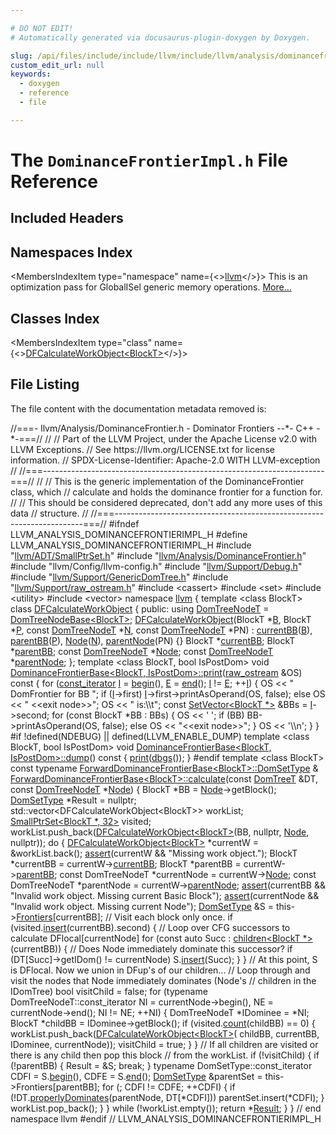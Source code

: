 ```yaml
---

# DO NOT EDIT!
# Automatically generated via docusaurus-plugin-doxygen by Doxygen.

slug: /api/files/include/include/llvm/include/llvm/analysis/dominancefrontierimpl-h
custom_edit_url: null
keywords:
  - doxygen
  - reference
  - file

---
```





# The `DominanceFrontierImpl.h` File Reference

<DoxygenPage pluginConfig={pluginConfig}>



## Included Headers

<IncludesList>
<IncludesListItem
  filePath="llvm/ADT/SmallPtrSet.h"
  permalink="/docs/api/files/include/include/llvm/include/llvm/adt/smallptrset-h"
  isLocal="true" />
<IncludesListItem
  filePath="llvm/Analysis/DominanceFrontier.h"
  permalink="/docs/api/files/include/include/llvm/include/llvm/analysis/dominancefrontier-h"
  isLocal="true" />
<IncludesListItem
  filePath="llvm/Config/llvm-config.h"
  permalink=""
  isLocal="true" />
<IncludesListItem
  filePath="llvm/Support/Debug.h"
  permalink="/docs/api/files/include/include/llvm/include/llvm/support/debug-h"
  isLocal="true" />
<IncludesListItem
  filePath="llvm/Support/GenericDomTree.h"
  permalink="/docs/api/files/include/include/llvm/include/llvm/support/genericdomtree-h"
  isLocal="true" />
<IncludesListItem
  filePath="llvm/Support/raw_ostream.h"
  permalink="/docs/api/files/include/include/llvm/include/llvm/support/raw-ostream-h"
  isLocal="true" />
<IncludesListItem
  filePath="cassert"
  permalink=""
  isLocal="false" />
<IncludesListItem
  filePath="set"
  permalink=""
  isLocal="false" />
<IncludesListItem
  filePath="utility"
  permalink=""
  isLocal="false" />
<IncludesListItem
  filePath="vector"
  permalink=""
  isLocal="false" />
</IncludesList>

## Namespaces Index

<MembersIndex>

<MembersIndexItem
  type="namespace"
  name={<><a href="/docs/api/namespaces/llvm">llvm</a></>}>
This is an optimization pass for GlobalISel generic memory operations. <a href="/docs/api/namespaces/llvm/#details">More...</a>
</MembersIndexItem>

</MembersIndex>

## Classes Index

<MembersIndex>

<MembersIndexItem
  type="class"
  name={<><a href="/docs/api/classes/llvm/dfcalculateworkobject">DFCalculateWorkObject&lt;BlockT&gt;</a></>}>
</MembersIndexItem>

</MembersIndex>


## File Listing

The file content with the documentation metadata removed is:

<ProgramListing>

<Link id="l00001" /><CodeLine lineNumber="1"><Highlight kind="comment">//===- llvm/Analysis/DominanceFrontier.h - Dominator Frontiers --&#42;- C++ -&#42;-===//</Highlight><Highlight kind="normal"></Highlight></CodeLine>
<Link id="l00002" /><CodeLine lineNumber="2"><Highlight kind="normal"></Highlight><Highlight kind="comment">//</Highlight><Highlight kind="normal"></Highlight></CodeLine>
<Link id="l00003" /><CodeLine lineNumber="3"><Highlight kind="normal"></Highlight><Highlight kind="comment">// Part of the LLVM Project, under the Apache License v2.0 with LLVM Exceptions.</Highlight><Highlight kind="normal"></Highlight></CodeLine>
<Link id="l00004" /><CodeLine lineNumber="4"><Highlight kind="normal"></Highlight><Highlight kind="comment">// See https://llvm.org/LICENSE.txt for license information.</Highlight><Highlight kind="normal"></Highlight></CodeLine>
<Link id="l00005" /><CodeLine lineNumber="5"><Highlight kind="normal"></Highlight><Highlight kind="comment">// SPDX-License-Identifier: Apache-2.0 WITH LLVM-exception</Highlight><Highlight kind="normal"></Highlight></CodeLine>
<Link id="l00006" /><CodeLine lineNumber="6"><Highlight kind="normal"></Highlight><Highlight kind="comment">//</Highlight><Highlight kind="normal"></Highlight></CodeLine>
<Link id="l00007" /><CodeLine lineNumber="7"><Highlight kind="normal"></Highlight><Highlight kind="comment">//===----------------------------------------------------------------------===//</Highlight><Highlight kind="normal"></Highlight></CodeLine>
<Link id="l00008" /><CodeLine lineNumber="8"><Highlight kind="normal"></Highlight><Highlight kind="comment">//</Highlight><Highlight kind="normal"></Highlight></CodeLine>
<Link id="l00009" /><CodeLine lineNumber="9"><Highlight kind="normal"></Highlight><Highlight kind="comment">// This is the generic implementation of the DominanceFrontier class, which</Highlight><Highlight kind="normal"></Highlight></CodeLine>
<Link id="l00010" /><CodeLine lineNumber="10"><Highlight kind="normal"></Highlight><Highlight kind="comment">// calculate and holds the dominance frontier for a function for.</Highlight><Highlight kind="normal"></Highlight></CodeLine>
<Link id="l00011" /><CodeLine lineNumber="11"><Highlight kind="normal"></Highlight><Highlight kind="comment">//</Highlight><Highlight kind="normal"></Highlight></CodeLine>
<Link id="l00012" /><CodeLine lineNumber="12"><Highlight kind="normal"></Highlight><Highlight kind="comment">// This should be considered deprecated, don&#39;t add any more uses of this data</Highlight><Highlight kind="normal"></Highlight></CodeLine>
<Link id="l00013" /><CodeLine lineNumber="13"><Highlight kind="normal"></Highlight><Highlight kind="comment">// structure.</Highlight><Highlight kind="normal"></Highlight></CodeLine>
<Link id="l00014" /><CodeLine lineNumber="14"><Highlight kind="normal"></Highlight><Highlight kind="comment">//</Highlight><Highlight kind="normal"></Highlight></CodeLine>
<Link id="l00015" /><CodeLine lineNumber="15"><Highlight kind="normal"></Highlight><Highlight kind="comment">//===----------------------------------------------------------------------===//</Highlight><Highlight kind="normal"></Highlight></CodeLine>
<Link id="l00016" /><CodeLine lineNumber="16"><Highlight kind="normal"></Highlight></CodeLine>
<Link id="l00017" /><CodeLine lineNumber="17"><Highlight kind="normal"></Highlight><Highlight kind="preprocessor">#ifndef LLVM&#95;ANALYSIS&#95;DOMINANCEFRONTIERIMPL&#95;H</Highlight><Highlight kind="normal"></Highlight></CodeLine>
<Link id="l00018" /><CodeLine lineNumber="18"><Highlight kind="normal"></Highlight><Highlight kind="preprocessor">#define LLVM&#95;ANALYSIS&#95;DOMINANCEFRONTIERIMPL&#95;H</Highlight><Highlight kind="normal"></Highlight></CodeLine>
<Link id="l00019" /><CodeLine lineNumber="19"><Highlight kind="normal"></Highlight></CodeLine>
<Link id="l00020" /><CodeLine lineNumber="20"><Highlight kind="normal"></Highlight><Highlight kind="preprocessor">#include &quot;<a href="/docs/api/files/include/include/llvm/include/llvm/adt/smallptrset-h">llvm/ADT/SmallPtrSet.h</a>&quot;</Highlight><Highlight kind="normal"></Highlight></CodeLine>
<Link id="l00021" /><CodeLine lineNumber="21"><Highlight kind="normal"></Highlight><Highlight kind="preprocessor">#include &quot;<a href="/docs/api/files/include/include/llvm/include/llvm/analysis/dominancefrontier-h">llvm/Analysis/DominanceFrontier.h</a>&quot;</Highlight><Highlight kind="normal"></Highlight></CodeLine>
<Link id="l00022" /><CodeLine lineNumber="22"><Highlight kind="normal"></Highlight><Highlight kind="preprocessor">#include &quot;llvm/Config/llvm-config.h&quot;</Highlight><Highlight kind="normal"></Highlight></CodeLine>
<Link id="l00023" /><CodeLine lineNumber="23"><Highlight kind="normal"></Highlight><Highlight kind="preprocessor">#include &quot;<a href="/docs/api/files/include/include/llvm/include/llvm/support/debug-h">llvm/Support/Debug.h</a>&quot;</Highlight><Highlight kind="normal"></Highlight></CodeLine>
<Link id="l00024" /><CodeLine lineNumber="24"><Highlight kind="normal"></Highlight><Highlight kind="preprocessor">#include &quot;<a href="/docs/api/files/include/include/llvm/include/llvm/support/genericdomtree-h">llvm/Support/GenericDomTree.h</a>&quot;</Highlight><Highlight kind="normal"></Highlight></CodeLine>
<Link id="l00025" /><CodeLine lineNumber="25"><Highlight kind="normal"></Highlight><Highlight kind="preprocessor">#include &quot;<a href="/docs/api/files/include/include/llvm/include/llvm/support/raw-ostream-h">llvm/Support/raw&#95;ostream.h</a>&quot;</Highlight><Highlight kind="normal"></Highlight></CodeLine>
<Link id="l00026" /><CodeLine lineNumber="26"><Highlight kind="normal"></Highlight><Highlight kind="preprocessor">#include &lt;cassert&gt;</Highlight><Highlight kind="normal"></Highlight></CodeLine>
<Link id="l00027" /><CodeLine lineNumber="27"><Highlight kind="normal"></Highlight><Highlight kind="preprocessor">#include &lt;set&gt;</Highlight><Highlight kind="normal"></Highlight></CodeLine>
<Link id="l00028" /><CodeLine lineNumber="28"><Highlight kind="normal"></Highlight><Highlight kind="preprocessor">#include &lt;utility&gt;</Highlight><Highlight kind="normal"></Highlight></CodeLine>
<Link id="l00029" /><CodeLine lineNumber="29"><Highlight kind="normal"></Highlight><Highlight kind="preprocessor">#include &lt;vector&gt;</Highlight><Highlight kind="normal"></Highlight></CodeLine>
<Link id="l00030" /><CodeLine lineNumber="30"><Highlight kind="normal"></Highlight></CodeLine>
<Link id="l00031" /><CodeLine lineNumber="31"><Highlight kind="normal"></Highlight><Highlight kind="keyword">namespace </Highlight><Highlight kind="normal"><a href="/docs/api/namespaces/llvm">llvm</a> &#123;</Highlight></CodeLine>
<Link id="l00032" /><CodeLine lineNumber="32"><Highlight kind="normal"></Highlight></CodeLine>
<Link id="l00033" /><CodeLine lineNumber="33"><Highlight kind="normal"></Highlight><Highlight kind="keyword">template</Highlight><Highlight kind="normal"> &lt;</Highlight><Highlight kind="keyword">class</Highlight><Highlight kind="normal"> BlockT&gt;</Highlight></CodeLine>
<Link id="l00034" /><CodeLine lineNumber="34" lineLink="/docs/api/classes/llvm/dfcalculateworkobject"><Highlight kind="normal"></Highlight><Highlight kind="keyword">class </Highlight><Highlight kind="normal"><a href="/docs/api/classes/llvm/dfcalculateworkobject/#a1132cf43c02abb0420eab44af77251f1">DFCalculateWorkObject</a> &#123;</Highlight></CodeLine>
<Link id="l00035" /><CodeLine lineNumber="35"><Highlight kind="normal"></Highlight><Highlight kind="keyword">public</Highlight><Highlight kind="normal">:</Highlight></CodeLine>
<Link id="l00036" /><CodeLine lineNumber="36" lineLink="/docs/api/classes/llvm/dfcalculateworkobject/#ab02d6c0a90783a1dfc8b8fd75579c493"><Highlight kind="normal">  </Highlight><Highlight kind="keyword">using </Highlight><Highlight kind="normal"><a href="/docs/api/classes/llvm/dfcalculateworkobject/#ab02d6c0a90783a1dfc8b8fd75579c493">DomTreeNodeT</a> = <a href="/docs/api/classes/llvm/domtreenodebase">DomTreeNodeBase&lt;BlockT&gt;</a>;</Highlight></CodeLine>
<Link id="l00037" /><CodeLine lineNumber="37"><Highlight kind="normal"></Highlight></CodeLine>
<Link id="l00038" /><CodeLine lineNumber="38" lineLink="/docs/api/classes/llvm/dfcalculateworkobject/#a1132cf43c02abb0420eab44af77251f1"><Highlight kind="normal">  <a href="/docs/api/classes/llvm/dfcalculateworkobject/#a1132cf43c02abb0420eab44af77251f1">DFCalculateWorkObject</a>(BlockT &#42;<a href="/docs/api/files/lib/lib/ir/builtingcs-cpp/#ae76959fe811ba090de4cba69ac00f1da">B</a>, BlockT &#42;<a href="/docs/api/files/lib/lib/option/option-cpp/#a04665169063c8ca1f2ea96c27fc7c2b2">P</a>, </Highlight><Highlight kind="keyword">const</Highlight><Highlight kind="normal"> <a href="/docs/api/classes/llvm/dfcalculateworkobject/#ab02d6c0a90783a1dfc8b8fd75579c493">DomTreeNodeT</a> &#42;<a href="/docs/api/files/lib/lib/support/regcomp-c/#a0240ac851181b84ac374872dc5434ee4">N</a>,</Highlight></CodeLine>
<Link id="l00039" /><CodeLine lineNumber="39"><Highlight kind="normal">                        </Highlight><Highlight kind="keyword">const</Highlight><Highlight kind="normal"> <a href="/docs/api/classes/llvm/dfcalculateworkobject/#ab02d6c0a90783a1dfc8b8fd75579c493">DomTreeNodeT</a> &#42;PN)</Highlight></CodeLine>
<Link id="l00040" /><CodeLine lineNumber="40"><Highlight kind="normal">      : <a href="/docs/api/classes/llvm/dfcalculateworkobject/#a1b3b092b3c1c141ae74dd8d70ebdfde8">currentBB</a>(<a href="/docs/api/files/lib/lib/ir/builtingcs-cpp/#ae76959fe811ba090de4cba69ac00f1da">B</a>), <a href="/docs/api/classes/llvm/dfcalculateworkobject/#af5ac197048620957a1ed454a3dc17f53">parentBB</a>(<a href="/docs/api/files/lib/lib/option/option-cpp/#a04665169063c8ca1f2ea96c27fc7c2b2">P</a>), <a href="/docs/api/classes/llvm/dfcalculateworkobject/#ae183a7156a64a865c49ff67d117fd3bd">Node</a>(<a href="/docs/api/files/lib/lib/support/regcomp-c/#a0240ac851181b84ac374872dc5434ee4">N</a>), <a href="/docs/api/classes/llvm/dfcalculateworkobject/#a2798432847aeceedbd0d17b99d75ca58">parentNode</a>(PN) &#123;&#125;</Highlight></CodeLine>
<Link id="l00041" /><CodeLine lineNumber="41"><Highlight kind="normal"></Highlight></CodeLine>
<Link id="l00042" /><CodeLine lineNumber="42" lineLink="/docs/api/classes/llvm/dfcalculateworkobject/#a1b3b092b3c1c141ae74dd8d70ebdfde8"><Highlight kind="normal">  BlockT &#42;<a href="/docs/api/classes/llvm/dfcalculateworkobject/#a1b3b092b3c1c141ae74dd8d70ebdfde8">currentBB</a>;</Highlight></CodeLine>
<Link id="l00043" /><CodeLine lineNumber="43" lineLink="/docs/api/classes/llvm/dfcalculateworkobject/#af5ac197048620957a1ed454a3dc17f53"><Highlight kind="normal">  BlockT &#42;<a href="/docs/api/classes/llvm/dfcalculateworkobject/#af5ac197048620957a1ed454a3dc17f53">parentBB</a>;</Highlight></CodeLine>
<Link id="l00044" /><CodeLine lineNumber="44" lineLink="/docs/api/classes/llvm/dfcalculateworkobject/#ae183a7156a64a865c49ff67d117fd3bd"><Highlight kind="normal">  </Highlight><Highlight kind="keyword">const</Highlight><Highlight kind="normal"> <a href="/docs/api/classes/llvm/dfcalculateworkobject/#ab02d6c0a90783a1dfc8b8fd75579c493">DomTreeNodeT</a> &#42;<a href="/docs/api/classes/llvm/dfcalculateworkobject/#ae183a7156a64a865c49ff67d117fd3bd">Node</a>;</Highlight></CodeLine>
<Link id="l00045" /><CodeLine lineNumber="45" lineLink="/docs/api/classes/llvm/dfcalculateworkobject/#a2798432847aeceedbd0d17b99d75ca58"><Highlight kind="normal">  </Highlight><Highlight kind="keyword">const</Highlight><Highlight kind="normal"> <a href="/docs/api/classes/llvm/dfcalculateworkobject/#ab02d6c0a90783a1dfc8b8fd75579c493">DomTreeNodeT</a> &#42;<a href="/docs/api/classes/llvm/dfcalculateworkobject/#a2798432847aeceedbd0d17b99d75ca58">parentNode</a>;</Highlight></CodeLine>
<Link id="l00046" /><CodeLine lineNumber="46"><Highlight kind="normal">&#125;;</Highlight></CodeLine>
<Link id="l00047" /><CodeLine lineNumber="47"><Highlight kind="normal"></Highlight></CodeLine>
<Link id="l00048" /><CodeLine lineNumber="48"><Highlight kind="normal"></Highlight><Highlight kind="keyword">template</Highlight><Highlight kind="normal"> &lt;</Highlight><Highlight kind="keyword">class</Highlight><Highlight kind="normal"> BlockT, </Highlight><Highlight kind="keywordtype">bool</Highlight><Highlight kind="normal"> IsPostDom&gt;</Highlight></CodeLine>
<Link id="l00049" /><CodeLine lineNumber="49" lineLink="/docs/api/classes/llvm/dominancefrontierbase/#a1d62e71017560a9a1ef52cc54fa4722f"><Highlight kind="normal"></Highlight><Highlight kind="keywordtype">void</Highlight><Highlight kind="normal"> <a href="/docs/api/classes/llvm/dominancefrontierbase/#a1d62e71017560a9a1ef52cc54fa4722f">DominanceFrontierBase&lt;BlockT, IsPostDom&gt;::print</a>(<a href="/docs/api/classes/llvm/raw-ostream">raw&#95;ostream</a> &amp;OS)</Highlight><Highlight kind="keyword"> const </Highlight><Highlight kind="normal">&#123;</Highlight></CodeLine>
<Link id="l00050" /><CodeLine lineNumber="50"><Highlight kind="normal">  </Highlight><Highlight kind="keywordflow">for</Highlight><Highlight kind="normal"> (<a href="/docs/api/classes/llvm/dominancefrontierbase/#ac914649957cfb11b0e85a0750cd5469b">const&#95;iterator</a> <a href="/docs/api/files/lib/lib/support/md5-cpp/#ac0eafdc9ee161b71e7af98af736952fd">I</a> = <a href="/docs/api/classes/llvm/dominancefrontierbase/#acb882f5f360082677dc4c752995993ba">begin</a>(), <a href="/docs/api/files/lib/lib/ir/builtingcs-cpp/#abb2b3a60ccc38a28239e19a1646e0c8a">E</a> = <a href="/docs/api/classes/llvm/dominancefrontierbase/#ace18597e260cc5f570acab0a3240fda7">end</a>(); <a href="/docs/api/files/lib/lib/support/md5-cpp/#ac0eafdc9ee161b71e7af98af736952fd">I</a> != <a href="/docs/api/files/lib/lib/ir/builtingcs-cpp/#abb2b3a60ccc38a28239e19a1646e0c8a">E</a>; ++<a href="/docs/api/files/lib/lib/support/md5-cpp/#ac0eafdc9ee161b71e7af98af736952fd">I</a>) &#123;</Highlight></CodeLine>
<Link id="l00051" /><CodeLine lineNumber="51"><Highlight kind="normal">    OS &lt;&lt; </Highlight><Highlight kind="stringliteral">&quot;  DomFrontier for BB &quot;</Highlight><Highlight kind="normal">;</Highlight></CodeLine>
<Link id="l00052" /><CodeLine lineNumber="52"><Highlight kind="normal">    </Highlight><Highlight kind="keywordflow">if</Highlight><Highlight kind="normal"> (<a href="/docs/api/files/lib/lib/support/md5-cpp/#ac0eafdc9ee161b71e7af98af736952fd">I</a>-&gt;first)</Highlight></CodeLine>
<Link id="l00053" /><CodeLine lineNumber="53"><Highlight kind="normal">      <a href="/docs/api/files/lib/lib/support/md5-cpp/#ac0eafdc9ee161b71e7af98af736952fd">I</a>-&gt;first-&gt;printAsOperand(OS, </Highlight><Highlight kind="keyword">false</Highlight><Highlight kind="normal">);</Highlight></CodeLine>
<Link id="l00054" /><CodeLine lineNumber="54"><Highlight kind="normal">    </Highlight><Highlight kind="keywordflow">else</Highlight><Highlight kind="normal"></Highlight></CodeLine>
<Link id="l00055" /><CodeLine lineNumber="55"><Highlight kind="normal">      OS &lt;&lt; </Highlight><Highlight kind="stringliteral">&quot; &lt;&lt;exit node&gt;&gt;&quot;</Highlight><Highlight kind="normal">;</Highlight></CodeLine>
<Link id="l00056" /><CodeLine lineNumber="56"><Highlight kind="normal">    OS &lt;&lt; </Highlight><Highlight kind="stringliteral">&quot; is:\\t&quot;</Highlight><Highlight kind="normal">;</Highlight></CodeLine>
<Link id="l00057" /><CodeLine lineNumber="57"><Highlight kind="normal"></Highlight></CodeLine>
<Link id="l00058" /><CodeLine lineNumber="58"><Highlight kind="normal">    </Highlight><Highlight kind="keyword">const</Highlight><Highlight kind="normal"> <a href="/docs/api/classes/llvm/setvector">SetVector&lt;BlockT &#42;&gt;</a> &amp;BBs = <a href="/docs/api/files/lib/lib/support/md5-cpp/#ac0eafdc9ee161b71e7af98af736952fd">I</a>-&gt;second;</Highlight></CodeLine>
<Link id="l00059" /><CodeLine lineNumber="59"><Highlight kind="normal"></Highlight></CodeLine>
<Link id="l00060" /><CodeLine lineNumber="60"><Highlight kind="normal">    </Highlight><Highlight kind="keywordflow">for</Highlight><Highlight kind="normal"> (</Highlight><Highlight kind="keyword">const</Highlight><Highlight kind="normal"> BlockT &#42;BB : BBs) &#123;</Highlight></CodeLine>
<Link id="l00061" /><CodeLine lineNumber="61"><Highlight kind="normal">      OS &lt;&lt; </Highlight><Highlight kind="charliteral">&#39; &#39;</Highlight><Highlight kind="normal">;</Highlight></CodeLine>
<Link id="l00062" /><CodeLine lineNumber="62"><Highlight kind="normal">      </Highlight><Highlight kind="keywordflow">if</Highlight><Highlight kind="normal"> (BB)</Highlight></CodeLine>
<Link id="l00063" /><CodeLine lineNumber="63"><Highlight kind="normal">        BB-&gt;printAsOperand(OS, </Highlight><Highlight kind="keyword">false</Highlight><Highlight kind="normal">);</Highlight></CodeLine>
<Link id="l00064" /><CodeLine lineNumber="64"><Highlight kind="normal">      </Highlight><Highlight kind="keywordflow">else</Highlight><Highlight kind="normal"></Highlight></CodeLine>
<Link id="l00065" /><CodeLine lineNumber="65"><Highlight kind="normal">        OS &lt;&lt; </Highlight><Highlight kind="stringliteral">&quot;&lt;&lt;exit node&gt;&gt;&quot;</Highlight><Highlight kind="normal">;</Highlight></CodeLine>
<Link id="l00066" /><CodeLine lineNumber="66"><Highlight kind="normal">    &#125;</Highlight></CodeLine>
<Link id="l00067" /><CodeLine lineNumber="67"><Highlight kind="normal">    OS &lt;&lt; </Highlight><Highlight kind="charliteral">&#39;\\n&#39;</Highlight><Highlight kind="normal">;</Highlight></CodeLine>
<Link id="l00068" /><CodeLine lineNumber="68"><Highlight kind="normal">  &#125;</Highlight></CodeLine>
<Link id="l00069" /><CodeLine lineNumber="69"><Highlight kind="normal">&#125;</Highlight></CodeLine>
<Link id="l00070" /><CodeLine lineNumber="70"><Highlight kind="normal"></Highlight></CodeLine>
<Link id="l00071" /><CodeLine lineNumber="71"><Highlight kind="normal"></Highlight><Highlight kind="preprocessor">#if !defined(NDEBUG) || defined(LLVM&#95;ENABLE&#95;DUMP)</Highlight><Highlight kind="normal"></Highlight></CodeLine>
<Link id="l00072" /><CodeLine lineNumber="72"><Highlight kind="normal"></Highlight><Highlight kind="keyword">template</Highlight><Highlight kind="normal"> &lt;</Highlight><Highlight kind="keyword">class</Highlight><Highlight kind="normal"> BlockT, </Highlight><Highlight kind="keywordtype">bool</Highlight><Highlight kind="normal"> IsPostDom&gt;</Highlight></CodeLine>
<Link id="l00073" /><CodeLine lineNumber="73" lineLink="/docs/api/classes/llvm/dominancefrontierbase/#a8db0c9c15b7c3714e4bc9ce22e1f2477"><Highlight kind="normal"></Highlight><Highlight kind="keywordtype">void</Highlight><Highlight kind="normal"> <a href="/docs/api/classes/llvm/dominancefrontierbase/#a8db0c9c15b7c3714e4bc9ce22e1f2477">DominanceFrontierBase&lt;BlockT, IsPostDom&gt;::dump</a>()</Highlight><Highlight kind="keyword"> const </Highlight><Highlight kind="normal">&#123;</Highlight></CodeLine>
<Link id="l00074" /><CodeLine lineNumber="74"><Highlight kind="normal">  <a href="/docs/api/namespaces/llvm/#a50bf746ca1858c0e272e3a802fc27942">print</a>(<a href="/docs/api/namespaces/llvm/#a7c46c742c31be54870e2038048e6b391">dbgs</a>());</Highlight></CodeLine>
<Link id="l00075" /><CodeLine lineNumber="75"><Highlight kind="normal">&#125;</Highlight></CodeLine>
<Link id="l00076" /><CodeLine lineNumber="76"><Highlight kind="normal"></Highlight><Highlight kind="preprocessor">#endif</Highlight><Highlight kind="normal"></Highlight></CodeLine>
<Link id="l00077" /><CodeLine lineNumber="77"><Highlight kind="normal"></Highlight></CodeLine>
<Link id="l00078" /><CodeLine lineNumber="78"><Highlight kind="normal"></Highlight><Highlight kind="keyword">template</Highlight><Highlight kind="normal"> &lt;</Highlight><Highlight kind="keyword">class</Highlight><Highlight kind="normal"> BlockT&gt;</Highlight></CodeLine>
<Link id="l00079" /><CodeLine lineNumber="79"><Highlight kind="normal"></Highlight><Highlight kind="keyword">const</Highlight><Highlight kind="normal"> </Highlight><Highlight kind="keyword">typename</Highlight><Highlight kind="normal"> <a href="/docs/api/classes/llvm/forwarddominancefrontierbase/#ae31d0f6fdc554301489b6c46bfc54389">ForwardDominanceFrontierBase&lt;BlockT&gt;::DomSetType</a> &amp;</Highlight></CodeLine>
<Link id="l00080" /><CodeLine lineNumber="80" lineLink="/docs/api/classes/llvm/forwarddominancefrontierbase/#a63025518f7389e16eca9b9fa4400fed7"><Highlight kind="normal"><a href="/docs/api/classes/llvm/forwarddominancefrontierbase/#a63025518f7389e16eca9b9fa4400fed7">ForwardDominanceFrontierBase&lt;BlockT&gt;::calculate</a>(</Highlight><Highlight kind="keyword">const</Highlight><Highlight kind="normal"> <a href="/docs/api/classes/llvm/forwarddominancefrontierbase/#ae84b3634196c2de69e55ecb00e91df41">DomTreeT</a> &amp;DT,</Highlight></CodeLine>
<Link id="l00081" /><CodeLine lineNumber="81"><Highlight kind="normal">                                                </Highlight><Highlight kind="keyword">const</Highlight><Highlight kind="normal"> <a href="/docs/api/classes/llvm/forwarddominancefrontierbase/#af065017878424f9b3de1ceb1a993771b">DomTreeNodeT</a> &#42;<a href="/docs/api/classes/node">Node</a>) &#123;</Highlight></CodeLine>
<Link id="l00082" /><CodeLine lineNumber="82"><Highlight kind="normal">  BlockT &#42;BB = <a href="/docs/api/classes/node">Node</a>-&gt;getBlock();</Highlight></CodeLine>
<Link id="l00083" /><CodeLine lineNumber="83"><Highlight kind="normal">  <a href="/docs/api/classes/llvm/forwarddominancefrontierbase/#ae31d0f6fdc554301489b6c46bfc54389">DomSetType</a> &#42;Result = </Highlight><Highlight kind="keyword">nullptr</Highlight><Highlight kind="normal">;</Highlight></CodeLine>
<Link id="l00084" /><CodeLine lineNumber="84"><Highlight kind="normal"></Highlight></CodeLine>
<Link id="l00085" /><CodeLine lineNumber="85"><Highlight kind="normal">  std::vector&lt;DFCalculateWorkObject&lt;BlockT&gt;&gt; workList;</Highlight></CodeLine>
<Link id="l00086" /><CodeLine lineNumber="86"><Highlight kind="normal">  <a href="/docs/api/classes/llvm/smallptrset">SmallPtrSet&lt;BlockT &#42;, 32&gt;</a> visited;</Highlight></CodeLine>
<Link id="l00087" /><CodeLine lineNumber="87"><Highlight kind="normal"></Highlight></CodeLine>
<Link id="l00088" /><CodeLine lineNumber="88"><Highlight kind="normal">  workList.push&#95;back(<a href="/docs/api/classes/llvm/dfcalculateworkobject">DFCalculateWorkObject&lt;BlockT&gt;</a>(BB, </Highlight><Highlight kind="keyword">nullptr</Highlight><Highlight kind="normal">, <a href="/docs/api/classes/node">Node</a>, </Highlight><Highlight kind="keyword">nullptr</Highlight><Highlight kind="normal">));</Highlight></CodeLine>
<Link id="l00089" /><CodeLine lineNumber="89"><Highlight kind="normal">  </Highlight><Highlight kind="keywordflow">do</Highlight><Highlight kind="normal"> &#123;</Highlight></CodeLine>
<Link id="l00090" /><CodeLine lineNumber="90" lineLink="/docs/api/classes/llvm/dominancefrontierbase/#a1d62e71017560a9a1ef52cc54fa4722f"><Highlight kind="normal">    <a href="/docs/api/classes/llvm/dfcalculateworkobject">DFCalculateWorkObject&lt;BlockT&gt;</a> &#42;currentW = &amp;workList.back();</Highlight></CodeLine>
<Link id="l00091" /><CodeLine lineNumber="91"><Highlight kind="normal">    <a href="/docs/api/files/lib/lib/target/lib/target/amdgpu/silowercontrolflow-cpp/#a4868c5d81c5ccc98c47aeab6244346a0">assert</a>(currentW &amp;&amp; </Highlight><Highlight kind="stringliteral">&quot;Missing work object.&quot;</Highlight><Highlight kind="normal">);</Highlight></CodeLine>
<Link id="l00092" /><CodeLine lineNumber="92"><Highlight kind="normal"></Highlight></CodeLine>
<Link id="l00093" /><CodeLine lineNumber="93"><Highlight kind="normal">    BlockT &#42;currentBB = currentW-&gt;<a href="/docs/api/classes/llvm/dfcalculateworkobject/#a1b3b092b3c1c141ae74dd8d70ebdfde8">currentBB</a>;</Highlight></CodeLine>
<Link id="l00094" /><CodeLine lineNumber="94" lineLink="/docs/api/classes/llvm/dominancefrontierbase/#a8db0c9c15b7c3714e4bc9ce22e1f2477"><Highlight kind="normal">    BlockT &#42;parentBB = currentW-&gt;<a href="/docs/api/classes/llvm/dfcalculateworkobject/#af5ac197048620957a1ed454a3dc17f53">parentBB</a>;</Highlight></CodeLine>
<Link id="l00095" /><CodeLine lineNumber="95"><Highlight kind="normal">    </Highlight><Highlight kind="keyword">const</Highlight><Highlight kind="normal"> DomTreeNodeT &#42;currentNode = currentW-&gt;<a href="/docs/api/classes/llvm/dfcalculateworkobject/#ae183a7156a64a865c49ff67d117fd3bd">Node</a>;</Highlight></CodeLine>
<Link id="l00096" /><CodeLine lineNumber="96"><Highlight kind="normal">    </Highlight><Highlight kind="keyword">const</Highlight><Highlight kind="normal"> DomTreeNodeT &#42;parentNode = currentW-&gt;<a href="/docs/api/classes/llvm/dfcalculateworkobject/#a2798432847aeceedbd0d17b99d75ca58">parentNode</a>;</Highlight></CodeLine>
<Link id="l00097" /><CodeLine lineNumber="97"><Highlight kind="normal">    <a href="/docs/api/files/lib/lib/target/lib/target/amdgpu/silowercontrolflow-cpp/#a4868c5d81c5ccc98c47aeab6244346a0">assert</a>(currentBB &amp;&amp; </Highlight><Highlight kind="stringliteral">&quot;Invalid work object. Missing current Basic Block&quot;</Highlight><Highlight kind="normal">);</Highlight></CodeLine>
<Link id="l00098" /><CodeLine lineNumber="98"><Highlight kind="normal">    <a href="/docs/api/files/lib/lib/target/lib/target/amdgpu/silowercontrolflow-cpp/#a4868c5d81c5ccc98c47aeab6244346a0">assert</a>(currentNode &amp;&amp; </Highlight><Highlight kind="stringliteral">&quot;Invalid work object. Missing current Node&quot;</Highlight><Highlight kind="normal">);</Highlight></CodeLine>
<Link id="l00099" /><CodeLine lineNumber="99"><Highlight kind="normal">    <a href="/docs/api/classes/llvm/dominancefrontierbase/#abab51875dc9047ff13bd4810a547fa61">DomSetType</a> &amp;S = this-&gt;<a href="/docs/api/classes/llvm/dominancefrontierbase/#adf9b0616ab90b9239dfaa16828e74d5d">Frontiers</a>&#91;currentBB&#93;;</Highlight></CodeLine>
<Link id="l00100" /><CodeLine lineNumber="100"><Highlight kind="normal"></Highlight></CodeLine>
<Link id="l00101" /><CodeLine lineNumber="101"><Highlight kind="normal">    </Highlight><Highlight kind="comment">// Visit each block only once.</Highlight><Highlight kind="normal"></Highlight></CodeLine>
<Link id="l00102" /><CodeLine lineNumber="102"><Highlight kind="normal">    </Highlight><Highlight kind="keywordflow">if</Highlight><Highlight kind="normal"> (visited.<a href="/docs/api/classes/llvm/smallptrsetimpl/#a9d834ae3da8c62c2b668dada51335eb0">insert</a>(currentBB).second) &#123;</Highlight></CodeLine>
<Link id="l00103" /><CodeLine lineNumber="103"><Highlight kind="normal">      </Highlight><Highlight kind="comment">// Loop over CFG successors to calculate DFlocal&#91;currentNode&#93;</Highlight><Highlight kind="normal"></Highlight></CodeLine>
<Link id="l00104" /><CodeLine lineNumber="104"><Highlight kind="normal">      </Highlight><Highlight kind="keywordflow">for</Highlight><Highlight kind="normal"> (</Highlight><Highlight kind="keyword">const</Highlight><Highlight kind="normal"> </Highlight><Highlight kind="keyword">auto</Highlight><Highlight kind="normal"> Succ : <a href="/docs/api/namespaces/llvm/#acc2e6a2001a5f102f18060a53520e82b">children&lt;BlockT &#42;&gt;</a>(currentBB)) &#123;</Highlight></CodeLine>
<Link id="l00105" /><CodeLine lineNumber="105"><Highlight kind="normal">        </Highlight><Highlight kind="comment">// Does Node immediately dominate this successor?</Highlight><Highlight kind="normal"></Highlight></CodeLine>
<Link id="l00106" /><CodeLine lineNumber="106"><Highlight kind="normal">        </Highlight><Highlight kind="keywordflow">if</Highlight><Highlight kind="normal"> (DT&#91;Succ&#93;-&gt;getIDom() != currentNode)</Highlight></CodeLine>
<Link id="l00107" /><CodeLine lineNumber="107"><Highlight kind="normal">          S.<a href="/docs/api/classes/llvm/setvector/#af34eb71cc483e84d2eca80575cb9ccde">insert</a>(Succ);</Highlight></CodeLine>
<Link id="l00108" /><CodeLine lineNumber="108"><Highlight kind="normal">      &#125;</Highlight></CodeLine>
<Link id="l00109" /><CodeLine lineNumber="109"><Highlight kind="normal">    &#125;</Highlight></CodeLine>
<Link id="l00110" /><CodeLine lineNumber="110"><Highlight kind="normal"></Highlight></CodeLine>
<Link id="l00111" /><CodeLine lineNumber="111"><Highlight kind="normal">    </Highlight><Highlight kind="comment">// At this point, S is DFlocal.  Now we union in DFup&#39;s of our children...</Highlight><Highlight kind="normal"></Highlight></CodeLine>
<Link id="l00112" /><CodeLine lineNumber="112"><Highlight kind="normal">    </Highlight><Highlight kind="comment">// Loop through and visit the nodes that Node immediately dominates (Node&#39;s</Highlight><Highlight kind="normal"></Highlight></CodeLine>
<Link id="l00113" /><CodeLine lineNumber="113"><Highlight kind="normal">    </Highlight><Highlight kind="comment">// children in the IDomTree)</Highlight><Highlight kind="normal"></Highlight></CodeLine>
<Link id="l00114" /><CodeLine lineNumber="114"><Highlight kind="normal">    </Highlight><Highlight kind="keywordtype">bool</Highlight><Highlight kind="normal"> visitChild = </Highlight><Highlight kind="keyword">false</Highlight><Highlight kind="normal">;</Highlight></CodeLine>
<Link id="l00115" /><CodeLine lineNumber="115"><Highlight kind="normal">    </Highlight><Highlight kind="keywordflow">for</Highlight><Highlight kind="normal"> (</Highlight><Highlight kind="keyword">typename</Highlight><Highlight kind="normal"> DomTreeNodeT::const&#95;iterator NI = currentNode-&gt;begin(),</Highlight></CodeLine>
<Link id="l00116" /><CodeLine lineNumber="116"><Highlight kind="normal">                                               NE = currentNode-&gt;end();</Highlight></CodeLine>
<Link id="l00117" /><CodeLine lineNumber="117"><Highlight kind="normal">         NI != NE; ++NI) &#123;</Highlight></CodeLine>
<Link id="l00118" /><CodeLine lineNumber="118"><Highlight kind="normal">      DomTreeNodeT &#42;IDominee = &#42;NI;</Highlight></CodeLine>
<Link id="l00119" /><CodeLine lineNumber="119"><Highlight kind="normal">      BlockT &#42;childBB = IDominee-&gt;getBlock();</Highlight></CodeLine>
<Link id="l00120" /><CodeLine lineNumber="120" lineLink="/docs/api/classes/llvm/forwarddominancefrontierbase/#a63025518f7389e16eca9b9fa4400fed7"><Highlight kind="normal">      </Highlight><Highlight kind="keywordflow">if</Highlight><Highlight kind="normal"> (visited.<a href="/docs/api/classes/llvm/smallptrsetimpl/#a1f475b0df44ebd7169e720fa1bf9169e">count</a>(childBB) == 0) &#123;</Highlight></CodeLine>
<Link id="l00121" /><CodeLine lineNumber="121"><Highlight kind="normal">        workList.push&#95;back(<a href="/docs/api/classes/llvm/dfcalculateworkobject">DFCalculateWorkObject&lt;BlockT&gt;</a>(</Highlight></CodeLine>
<Link id="l00122" /><CodeLine lineNumber="122"><Highlight kind="normal">            childBB, currentBB, IDominee, currentNode));</Highlight></CodeLine>
<Link id="l00123" /><CodeLine lineNumber="123"><Highlight kind="normal">        visitChild = </Highlight><Highlight kind="keyword">true</Highlight><Highlight kind="normal">;</Highlight></CodeLine>
<Link id="l00124" /><CodeLine lineNumber="124"><Highlight kind="normal">      &#125;</Highlight></CodeLine>
<Link id="l00125" /><CodeLine lineNumber="125"><Highlight kind="normal">    &#125;</Highlight></CodeLine>
<Link id="l00126" /><CodeLine lineNumber="126"><Highlight kind="normal"></Highlight></CodeLine>
<Link id="l00127" /><CodeLine lineNumber="127"><Highlight kind="normal">    </Highlight><Highlight kind="comment">// If all children are visited or there is any child then pop this block</Highlight><Highlight kind="normal"></Highlight></CodeLine>
<Link id="l00128" /><CodeLine lineNumber="128"><Highlight kind="normal">    </Highlight><Highlight kind="comment">// from the workList.</Highlight><Highlight kind="normal"></Highlight></CodeLine>
<Link id="l00129" /><CodeLine lineNumber="129"><Highlight kind="normal">    </Highlight><Highlight kind="keywordflow">if</Highlight><Highlight kind="normal"> (!visitChild) &#123;</Highlight></CodeLine>
<Link id="l00130" /><CodeLine lineNumber="130"><Highlight kind="normal">      </Highlight><Highlight kind="keywordflow">if</Highlight><Highlight kind="normal"> (!parentBB) &#123;</Highlight></CodeLine>
<Link id="l00131" /><CodeLine lineNumber="131"><Highlight kind="normal">        Result = &amp;S;</Highlight></CodeLine>
<Link id="l00132" /><CodeLine lineNumber="132"><Highlight kind="normal">        </Highlight><Highlight kind="keywordflow">break</Highlight><Highlight kind="normal">;</Highlight></CodeLine>
<Link id="l00133" /><CodeLine lineNumber="133"><Highlight kind="normal">      &#125;</Highlight></CodeLine>
<Link id="l00134" /><CodeLine lineNumber="134"><Highlight kind="normal"></Highlight></CodeLine>
<Link id="l00135" /><CodeLine lineNumber="135"><Highlight kind="normal">      </Highlight><Highlight kind="keyword">typename</Highlight><Highlight kind="normal"> DomSetType::const&#95;iterator CDFI = S.<a href="/docs/api/classes/llvm/setvector/#ad0bf95396cec46a41371341460d14a1c">begin</a>(), CDFE = S.<a href="/docs/api/classes/llvm/setvector/#a889cc0df630d4b01e12d359517e26670">end</a>();</Highlight></CodeLine>
<Link id="l00136" /><CodeLine lineNumber="136"><Highlight kind="normal">      <a href="/docs/api/classes/llvm/dominancefrontierbase">DomSetType</a> &amp;parentSet = this-&gt;Frontiers&#91;parentBB&#93;;</Highlight></CodeLine>
<Link id="l00137" /><CodeLine lineNumber="137"><Highlight kind="normal">      </Highlight><Highlight kind="keywordflow">for</Highlight><Highlight kind="normal"> (; CDFI != CDFE; ++CDFI) &#123;</Highlight></CodeLine>
<Link id="l00138" /><CodeLine lineNumber="138"><Highlight kind="normal">        </Highlight><Highlight kind="keywordflow">if</Highlight><Highlight kind="normal"> (!DT.<a href="/docs/api/classes/llvm/dominatortreebase/#ade6d93f9485649bade540a37ec163058">properlyDominates</a>(parentNode, DT&#91;&#42;CDFI&#93;))</Highlight></CodeLine>
<Link id="l00139" /><CodeLine lineNumber="139"><Highlight kind="normal">          parentSet.insert(&#42;CDFI);</Highlight></CodeLine>
<Link id="l00140" /><CodeLine lineNumber="140"><Highlight kind="normal">      &#125;</Highlight></CodeLine>
<Link id="l00141" /><CodeLine lineNumber="141"><Highlight kind="normal">      workList.pop&#95;back();</Highlight></CodeLine>
<Link id="l00142" /><CodeLine lineNumber="142"><Highlight kind="normal">    &#125;</Highlight></CodeLine>
<Link id="l00143" /><CodeLine lineNumber="143"><Highlight kind="normal"></Highlight></CodeLine>
<Link id="l00144" /><CodeLine lineNumber="144"><Highlight kind="normal">  &#125; </Highlight><Highlight kind="keywordflow">while</Highlight><Highlight kind="normal"> (!workList.empty());</Highlight></CodeLine>
<Link id="l00145" /><CodeLine lineNumber="145"><Highlight kind="normal"></Highlight></CodeLine>
<Link id="l00146" /><CodeLine lineNumber="146"><Highlight kind="normal">  </Highlight><Highlight kind="keywordflow">return</Highlight><Highlight kind="normal"> &#42;<a href="/docs/api/namespaces/llvm/ms-demangle/#afb795990ffc0cb7321e7d1eacc246324a8eea62084ca7e541d918e823422bd82e">Result</a>;</Highlight></CodeLine>
<Link id="l00147" /><CodeLine lineNumber="147"><Highlight kind="normal">&#125;</Highlight></CodeLine>
<Link id="l00148" /><CodeLine lineNumber="148"><Highlight kind="normal"></Highlight></CodeLine>
<Link id="l00149" /><CodeLine lineNumber="149"><Highlight kind="normal">&#125; </Highlight><Highlight kind="comment">// end namespace llvm</Highlight><Highlight kind="normal"></Highlight></CodeLine>
<Link id="l00150" /><CodeLine lineNumber="150"><Highlight kind="normal"></Highlight></CodeLine>
<Link id="l00151" /><CodeLine lineNumber="151"><Highlight kind="normal"></Highlight><Highlight kind="preprocessor">#endif </Highlight><Highlight kind="comment">// LLVM&#95;ANALYSIS&#95;DOMINANCEFRONTIERIMPL&#95;H</Highlight><Highlight kind="normal"></Highlight></CodeLine>

</ProgramListing>


</DoxygenPage>
